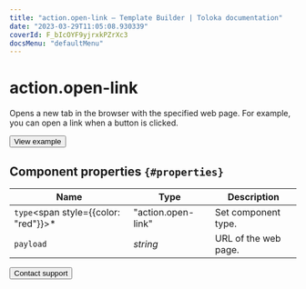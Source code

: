 ```yaml
---
title: "action.open-link — Template Builder | Toloka documentation"
date: "2023-03-29T11:05:08.930339"
coverId: F_bIcOYF9yjrxkPZrXc3
docsMenu: "defaultMenu"
---
```


# action.open-link

Opens a new tab in the browser with the specified web page. For example, you can open a link when a button is clicked.

<Button view="defaultInverse" size="l" type="link" url="https://ya.cc/t/NaCxphQV3xPEYn">View example</Button>

## Component properties `{#properties}`

**Name** | **Type** | **Description**
----- | ----- | -----
`type`<span style={{color: "red"}}>\*</span> | "action.open-link" | Set component type.
`payload` | _string_ | URL of the web page.

<Button view="defaultInverse" size="l" type="link" url="/docs/guide/troubleshooting/support?form-source=template-builder-reference-action-open-link">Contact support</Button>